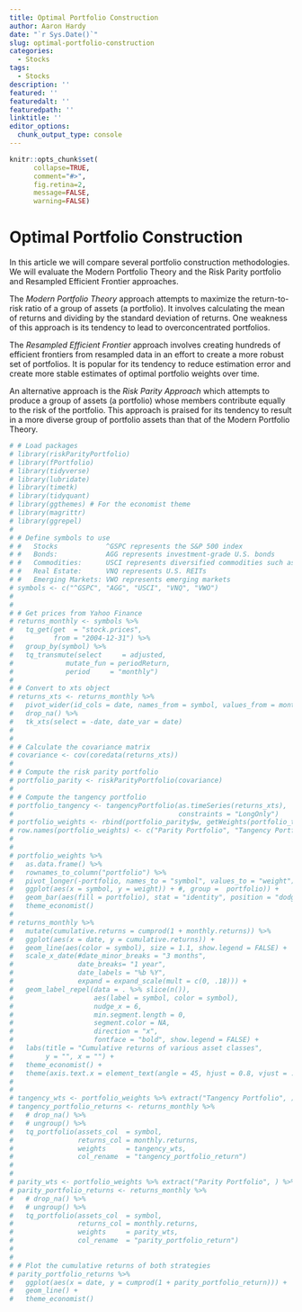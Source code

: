 ```yaml
---
title: Optimal Portfolio Construction
author: Aaron Hardy
date: "`r Sys.Date()`"
slug: optimal-portfolio-construction
categories:
  - Stocks
tags:
  - Stocks
description: ''
featured: ''
featuredalt: ''
featuredpath: ''
linktitle: ''
editor_options: 
  chunk_output_type: console
---
```

```r
knitr::opts_chunk$set(
      collapse=TRUE,
      comment="#>",
      fig.retina=2,
      message=FALSE,
      warning=FALSE)
```

# Optimal Portfolio Construction
In this article we will compare several portfolio construction methodologies. We will evaluate the Modern Portfolio Theory and the Risk Parity portfolio and Resampled Efficient Frontier approaches.
 
The *Modern Portfolio Theory* approach attempts to maximize the return-to-risk ratio of a group of assets (a portfolio). It involves calculating the mean of returns and dividing by the standard deviation of returns. One weakness of this approach is its tendency to lead to overconcentrated portfolios.

The *Resampled Efficient Frontier* approach involves creating hundreds of efficient frontiers from resampled data in an effort to create a more robust set of portfolios. It is popular for its tendency to reduce estimation error and create more stable estimates of optimal portfolio weights over time.

An alternative approach is the *Risk Parity Approach* which attempts to produce a group of assets (a portfolio) whose members contribute equally to the risk of the portfolio. This approach is praised for its tendency to result in a more diverse group of portfolio assets than that of the Modern Portfolio Theory.



```r

# # Load packages
# library(riskParityPortfolio)
# library(fPortfolio)
# library(tidyverse)
# library(lubridate)
# library(timetk)
# library(tidyquant)
# library(ggthemes) # For the economist theme
# library(magrittr)
# library(ggrepel)
# 
# # Define symbols to use
# #   Stocks            ^GSPC represents the S&P 500 index
# #   Bonds:            AGG represents investment-grade U.S. bonds
# #   Commodities:      USCI represents diversified commodities such as oil, natural gas,                         gold, silver, aluminum, copper, corn, soybeans, live cattle,                              coffee, sugar, etc.
# #   Real Estate:      VNQ represents U.S. REITs
# #   Emerging Markets: VWO represents emerging markets
# symbols <- c("^GSPC", "AGG", "USCI", "VNQ", "VWO")
# 
# 
# # Get prices from Yahoo Finance
# returns_monthly <- symbols %>%
#   tq_get(get  = "stock.prices",
#          from = "2004-12-31") %>%
#   group_by(symbol) %>%
#   tq_transmute(select     = adjusted,
#             mutate_fun = periodReturn,
#             period     = "monthly")
# 
# # Convert to xts object
# returns_xts <- returns_monthly %>%
#   pivot_wider(id_cols = date, names_from = symbol, values_from = monthly.returns) %>%
#   drop_na() %>%
#   tk_xts(select = -date, date_var = date)
# 
# 
# # Calculate the covariance matrix
# covariance <- cov(coredata(returns_xts))
# 
# # Compute the risk parity portfolio
# portfolio_parity <- riskParityPortfolio(covariance)
# 
# # Compute the tangency portfolio
# portfolio_tangency <- tangencyPortfolio(as.timeSeries(returns_xts),
#                                         constraints = "LongOnly")
# portfolio_weights <- rbind(portfolio_parity$w, getWeights(portfolio_tangency))
# row.names(portfolio_weights) <- c("Parity Portfolio", "Tangency Portfolio")
# 
# 
# portfolio_weights %>% 
#   as.data.frame() %>%
#   rownames_to_column("portfolio") %>%
#   pivot_longer(-portfolio, names_to = "symbol", values_to = "weight") %>%
#   ggplot(aes(x = symbol, y = weight)) + #, group =  portfolio)) +
#   geom_bar(aes(fill = portfolio), stat = "identity", position = "dodge") +
#   theme_economist()
# 
# returns_monthly %>% 
#   mutate(cumulative.returns = cumprod(1 + monthly.returns)) %>%
#   ggplot(aes(x = date, y = cumulative.returns)) + 
#   geom_line(aes(color = symbol), size = 1.1, show.legend = FALSE) + 
#   scale_x_date(#date_minor_breaks = "3 months",
#                date_breaks= "1 year",
#                date_labels = "%b %Y",
#                expand = expand_scale(mult = c(0, .18))) +
#   geom_label_repel(data = . %>% slice(n()),
#                    aes(label = symbol, color = symbol),
#                    nudge_x = 6,
#                    min.segment.length = 0,
#                    segment.color = NA,
#                    direction = "x",
#                    fontface = "bold", show.legend = FALSE) +
#   labs(title = "Cumulative returns of various asset classes",
#        y = "", x = "") +
#   theme_economist() +
#   theme(axis.text.x = element_text(angle = 45, hjust = 0.8, vjust = .5))   
# 
# 
# tangency_wts <- portfolio_weights %>% extract("Tangency Portfolio", ) %>% round(2)
# tangency_portfolio_returns <- returns_monthly %>%
#   # drop_na() %>%
#   # ungroup() %>%
#   tq_portfolio(assets_col  = symbol,
#                returns_col = monthly.returns, 
#                weights     = tangency_wts, 
#                col_rename  = "tangency_portfolio_return")
# 
# 
# parity_wts <- portfolio_weights %>% extract("Parity Portfolio", ) %>% round(2)
# parity_portfolio_returns <- returns_monthly %>%
#   # drop_na() %>%
#   # ungroup() %>%
#   tq_portfolio(assets_col  = symbol,
#                returns_col = monthly.returns, 
#                weights     = parity_wts, 
#                col_rename  = "parity_portfolio_return")
# 
# 
# # Plot the cumulative returns of both strategies
# parity_portfolio_returns %>%
#   ggplot(aes(x = date, y = cumprod(1 + parity_portfolio_return))) +
#   geom_line() +
#   theme_economist()


```



